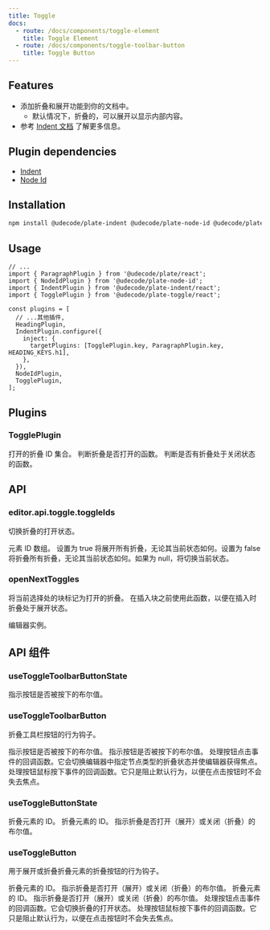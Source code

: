 ```yaml
---
title: Toggle
docs:
  - route: /docs/components/toggle-element
    title: Toggle Element
  - route: /docs/components/toggle-toolbar-button
    title: Toggle Button
---
```


<ComponentPreview name="toggle-demo" />

<PackageInfo>

## Features

- 添加折叠和展开功能到你的文档中。
  - 默认情况下，折叠的，可以展开以显示内部内容。
- 参考 [Indent 文档](/docs/indent) 了解更多信息。

## Plugin dependencies

- [Indent](/docs/indent)
- [Node Id](/docs/node-id)

</PackageInfo>

## Installation

```bash
npm install @udecode/plate-indent @udecode/plate-node-id @udecode/plate-toggle
```

## Usage

```tsx
// ...
import { ParagraphPlugin } from '@udecode/plate/react';
import { NodeIdPlugin } from '@udecode/plate-node-id';
import { IndentPlugin } from '@udecode/plate-indent/react';
import { TogglePlugin } from '@udecode/plate-toggle/react';

const plugins = [
  // ...其他插件,
  HeadingPlugin,
  IndentPlugin.configure({
    inject: {
      targetPlugins: [TogglePlugin.key, ParagraphPlugin.key, HEADING_KEYS.h1],
    },
  }),
  NodeIdPlugin,
  TogglePlugin,
];
```

## Plugins

### TogglePlugin

<APIOptions>
<APIItem name="openIds" type="Set<string>" optional>
打开的折叠 ID 集合。
</APIItem>
<APIItem name="isOpen" type="(toggleId: string) => boolean" optional>
判断折叠是否打开的函数。
</APIItem>
<APIItem name="someClosed" type="(toggleIds: string[]) => boolean" optional>
判断是否有折叠处于关闭状态的函数。
</APIItem>
</APIOptions>

## API

### editor.api.toggle.toggleIds

切换折叠的打开状态。

<APIParameters>
  <APIItem name="ids" type="string[]">
    元素 ID 数组。
  </APIItem>
  <APIItem name="force" type="boolean | null" optional>
    设置为 true 将展开所有折叠，无论其当前状态如何。设置为 false 将折叠所有折叠，无论其当前状态如何。如果为 null，将切换当前状态。
  </APIItem>
</APIParameters>

### openNextToggles

将当前选择处的块标记为打开的折叠。
在插入块之前使用此函数，以便在插入时折叠处于展开状态。

<APIParameters>
  <APIItem name="editor" type="Editor">
    编辑器实例。
  </APIItem>
</APIParameters>

## API 组件

### useToggleToolbarButtonState

<APIReturns>
  <APIItem name="pressed" type="boolean">
    指示按钮是否被按下的布尔值。
  </APIItem>
</APIReturns>

### useToggleToolbarButton

折叠工具栏按钮的行为钩子。

<APIState>
  <APIItem name="pressed" type="boolean">
    指示按钮是否被按下的布尔值。
  </APIItem>
</APIState>

<APIReturns>
  <APIItem name="props" type="object">
    <APISubList>
      <APISubListItem parent="props" name="pressed" type="boolean">
        指示按钮是否被按下的布尔值。
      </APISubListItem>
      <APISubListItem parent="props" name="onClick" type="function">
        处理按钮点击事件的回调函数。它会切换编辑器中指定节点类型的折叠状态并使编辑器获得焦点。
      </APISubListItem>
      <APISubListItem parent="props" name="onMouseDown" type="function">
        处理按钮鼠标按下事件的回调函数。它只是阻止默认行为，以便在点击按钮时不会失去焦点。
      </APISubListItem>
    </APISubList>
  </APIItem>
</APIReturns>

### useToggleButtonState

<APIParameters>
  <APIItem name="toggleId" type="string">
    折叠元素的 ID。
  </APIItem>
</APIParameters>

<APIReturns>
  <APIItem name="toggleId" type="string">
    折叠元素的 ID。
  </APIItem>
  <APIItem name="open" type="boolean">
    指示折叠是否打开（展开）或关闭（折叠）的布尔值。
  </APIItem>
</APIReturns>

### useToggleButton

用于展开或折叠折叠元素的折叠按钮的行为钩子。

<APIParameters>
  <APIItem name="toggleId" type="string">
    折叠元素的 ID。
  </APIItem>
  <APIItem name="open" type="boolean">
    指示折叠是否打开（展开）或关闭（折叠）的布尔值。
  </APIItem>
</APIParameters>

<APIReturns>
  <APIItem name="toggleId" type="string">
    折叠元素的 ID。
  </APIItem>
  <APIItem name="open" type="boolean">
    指示折叠是否打开（展开）或关闭（折叠）的布尔值。
  </APIItem>
  <APIItem name="buttonProps" type="object">
    <APISubList>
      <APISubListItem parent="buttonProps" name="onClick" type="function">
        处理按钮点击事件的回调函数。它会切换折叠的打开状态。
      </APISubListItem>
      <APISubListItem parent="buttonProps" name="onMouseDown" type="function">
        处理按钮鼠标按下事件的回调函数。它只是阻止默认行为，以便在点击按钮时不会失去焦点。
      </APISubListItem>
    </APISubList>
  </APIItem>
</APIReturns>